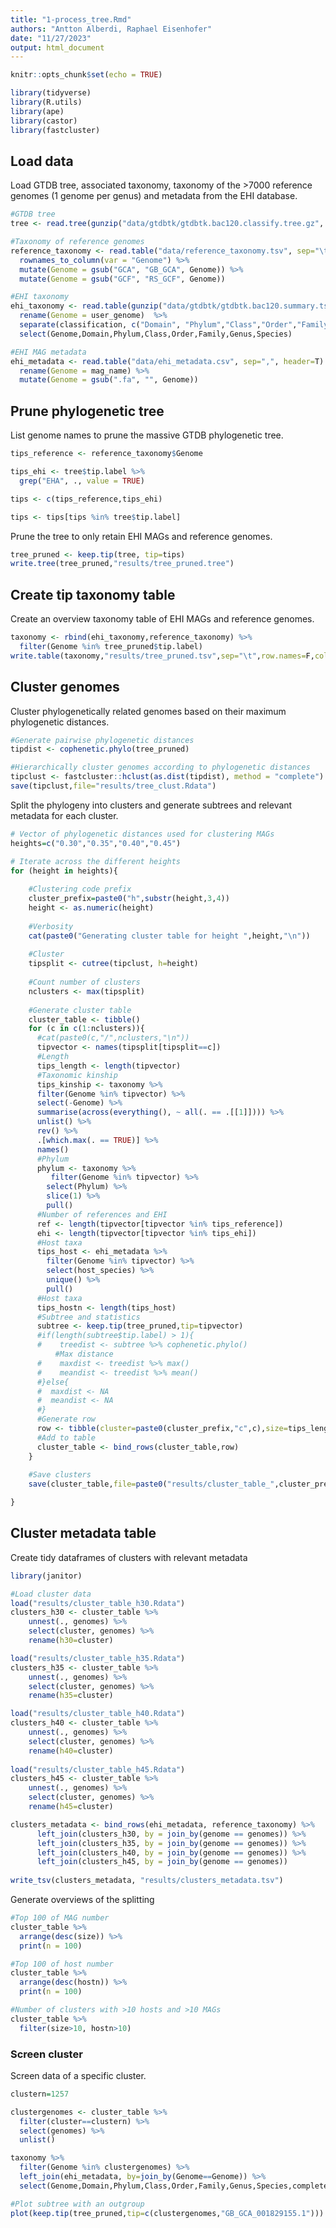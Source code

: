 ```yaml
---
title: "1-process_tree.Rmd"
authors: "Antton Alberdi, Raphael Eisenhofer"
date: "11/27/2023"
output: html_document
---
```


```r
knitr::opts_chunk$set(echo = TRUE)
```

```r
library(tidyverse)
library(R.utils)
library(ape)
library(castor)
library(fastcluster)
```

## Load data
Load GTDB tree, associated taxonomy, taxonomy of the >7000 reference genomes (1 genome per genus) and metadata from the EHI database.

```r
#GTDB tree
tree <- read.tree(gunzip("data/gtdbtk/gtdbtk.bac120.classify.tree.gz", remove=FALSE, overwrite=TRUE))

#Taxonomy of reference genomes
reference_taxonomy <- read.table("data/reference_taxonomy.tsv", sep="\t", header=T) %>%
  rownames_to_column(var = "Genome") %>%
  mutate(Genome = gsub("GCA", "GB_GCA", Genome)) %>%
  mutate(Genome = gsub("GCF", "RS_GCF", Genome))

#EHI taxonomy
ehi_taxonomy <- read.table(gunzip("data/gtdbtk/gtdbtk.bac120.summary.tsv.gz", remove=FALSE, overwrite=TRUE), sep="\t", header=T) %>%
  rename(Genome = user_genome)  %>%
  separate(classification, c("Domain", "Phylum","Class","Order","Family","Genus","Species"),  sep =";") %>%
  select(Genome,Domain,Phylum,Class,Order,Family,Genus,Species)

#EHI MAG metadata
ehi_metadata <- read.table("data/ehi_metadata.csv", sep=",", header=T) %>%
  rename(Genome = mag_name) %>%
  mutate(Genome = gsub(".fa", "", Genome))
```

## Prune phylogenetic tree
List genome names to prune the massive GTDB phylogenetic tree.
```r
tips_reference <- reference_taxonomy$Genome

tips_ehi <- tree$tip.label %>%
  grep("EHA", ., value = TRUE)

tips <- c(tips_reference,tips_ehi)

tips <- tips[tips %in% tree$tip.label]
```

Prune the tree to only retain EHI MAGs and reference genomes.
```r
tree_pruned <- keep.tip(tree, tip=tips)
write.tree(tree_pruned,"results/tree_pruned.tree")
```

## Create tip taxonomy table
Create an overview taxonomy table of EHI MAGs and reference genomes.
```r
taxonomy <- rbind(ehi_taxonomy,reference_taxonomy) %>%
  filter(Genome %in% tree_pruned$tip.label)
write.table(taxonomy,"results/tree_pruned.tsv",sep="\t",row.names=F,col.names=T,quote=F)
```

## Cluster genomes
Cluster phylogenetically related genomes based on their maximum phylogenetic distances.
```r

#Generate pairwise phylogenetic distances
tipdist <- cophenetic.phylo(tree_pruned)

#Hierarchically cluster genomes according to phylogenetic distances
tipclust <- fastcluster::hclust(as.dist(tipdist), method = "complete")
save(tipclust,file="results/tree_clust.Rdata")
```

Split the phylogeny into clusters and generate subtrees and relevant metadata for each cluster.

```r
# Vector of phylogenetic distances used for clustering MAGs
heights=c("0.30","0.35","0.40","0.45")

# Iterate across the different heights
for (height in heights){
  
    #Clustering code prefix
    cluster_prefix=paste0("h",substr(height,3,4))
    height <- as.numeric(height)
    
    #Verbosity
    cat(paste0("Generating cluster table for height ",height,"\n"))
      
    #Cluster
    tipsplit <- cutree(tipclust, h=height)
    
    #Count number of clusters
    nclusters <- max(tipsplit)
    
    #Generate cluster table
    cluster_table <- tibble()
    for (c in c(1:nclusters)){
      #cat(paste0(c,"/",nclusters,"\n"))
      tipvector <- names(tipsplit[tipsplit==c])
      #Length
      tips_length <- length(tipvector)
      #Taxonomic kinship
      tips_kinship <- taxonomy %>%
      filter(Genome %in% tipvector) %>%
      select(-Genome) %>%
      summarise(across(everything(), ~ all(. == .[[1]]))) %>%
      unlist() %>%
      rev() %>%
      .[which.max(. == TRUE)] %>%
      names()
      #Phylum
      phylum <- taxonomy %>%
         filter(Genome %in% tipvector) %>%
        select(Phylum) %>%
        slice(1) %>%
        pull()
      #Number of references and EHI
      ref <- length(tipvector[tipvector %in% tips_reference])
      ehi <- length(tipvector[tipvector %in% tips_ehi])
      #Host taxa
      tips_host <- ehi_metadata %>%
        filter(Genome %in% tipvector) %>%
        select(host_species) %>%
        unique() %>%
        pull()
      #Host taxa
      tips_hostn <- length(tips_host)
      #Subtree and statistics
      subtree <- keep.tip(tree_pruned,tip=tipvector)
      #if(length(subtree$tip.label) > 1){
      #    treedist <- subtree %>% cophenetic.phylo()
          #Max distance
      #    maxdist <- treedist %>% max()
      #    meandist <- treedist %>% mean()
      #}else{
      #  maxdist <- NA
      #  meandist <- NA
      #}
      #Generate row
      row <- tibble(cluster=paste0(cluster_prefix,"c",c),size=tips_length,ref=ref,ehi=ehi,phylum=phylum,kinship=tips_kinship,hostn=tips_hostn,hosts=list(tips_host),genomes=list(tipvector),tree=list(subtree))
      #Add to table
      cluster_table <- bind_rows(cluster_table,row)
    }
    
    #Save clusters
    save(cluster_table,file=paste0("results/cluster_table_",cluster_prefix,".Rdata"))

}
```

## Cluster metadata table
Create tidy dataframes of clusters with relevant metadata

```r
library(janitor)

#Load cluster data
load("results/cluster_table_h30.Rdata")
clusters_h30 <- cluster_table %>%
    unnest(., genomes) %>%
    select(cluster, genomes) %>%
    rename(h30=cluster)

load("results/cluster_table_h35.Rdata")
clusters_h35 <- cluster_table %>%
    unnest(., genomes) %>%
    select(cluster, genomes) %>%
    rename(h35=cluster)

load("results/cluster_table_h40.Rdata")
clusters_h40 <- cluster_table %>%
    unnest(., genomes) %>%
    select(cluster, genomes) %>%
    rename(h40=cluster)
  
load("results/cluster_table_h45.Rdata")
clusters_h45 <- cluster_table %>%
    unnest(., genomes) %>%
    select(cluster, genomes) %>%
    rename(h45=cluster)

clusters_metadata <- bind_rows(ehi_metadata, reference_taxonomy) %>%
      left_join(clusters_h30, by = join_by(genome == genomes)) %>%
      left_join(clusters_h35, by = join_by(genome == genomes)) %>%
      left_join(clusters_h40, by = join_by(genome == genomes)) %>%
      left_join(clusters_h45, by = join_by(genome == genomes))
      
write_tsv(clusters_metadata, "results/clusters_metadata.tsv")
```


Generate overviews of the splitting
```r
#Top 100 of MAG number
cluster_table %>%
  arrange(desc(size)) %>%
  print(n = 100)

#Top 100 of host number
cluster_table %>%
  arrange(desc(hostn)) %>%
  print(n = 100)

#Number of clusters with >10 hosts and >10 MAGs
cluster_table %>%
  filter(size>10, hostn>10)
```

### Screen cluster
Screen data of a specific cluster.

```r
clustern=1257

clustergenomes <- cluster_table %>%
  filter(cluster==clustern) %>%
  select(genomes) %>%
  unlist()

taxonomy %>%
  filter(Genome %in% clustergenomes) %>%
  left_join(ehi_metadata, by=join_by(Genome==Genome)) %>%
  select(Genome,Domain,Phylum,Class,Order,Family,Genus,Species,completeness,contamination,size,host_species,sample_type)

#Plot subtree with an outgroup
plot(keep.tip(tree_pruned,tip=c(clustergenomes,"GB_GCA_001829155.1")))
```
